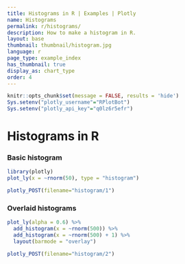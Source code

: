 ```yaml
---
title: Histograms in R | Examples | Plotly
name: Histograms
permalink: r/histograms/
description: How to make a histogram in R.
layout: base
thumbnail: thumbnail/histogram.jpg
language: r
page_type: example_index
has_thumbnail: true
display_as: chart_type
order: 4
---
```


```r
knitr::opts_chunk$set(message = FALSE, results = 'hide')
Sys.setenv("plotly_username"="RPlotBot")
Sys.setenv("plotly_api_key"="q0lz6r5efr")
```

# Histograms in R

### Basic histogram

```r
library(plotly)
plot_ly(x = ~rnorm(50), type = "histogram")
```

```r
plotly_POST(filename="histogram/1")
```

### Overlaid histograms

```r
plot_ly(alpha = 0.6) %>%
  add_histogram(x = ~rnorm(500)) %>%
  add_histogram(x = ~rnorm(500) + 1) %>%
  layout(barmode = "overlay")
```

```r
plotly_POST(filename="histogram/2")
```
